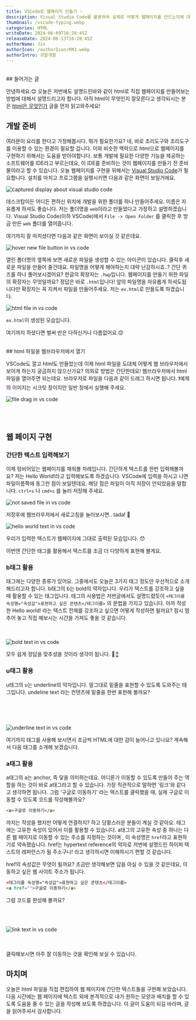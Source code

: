 ```yaml
---
title: VSCode로 웹페이지 만들기 ✨
description: Visual Studio Code를 활용하여 실제로 어떻게 웹페이지를 만드는지에 대해서 설명합니다.
thumbnail: /vscode-typing.webp
categories: HTML
writeDate: 2024-06-09T16:28:45Z
releaseDate: 2024-06-13T16:28:45Z
authorName: Jin
authorIcon: /authorIcon/KMJ.webp
authorIntro: 괴발개발
---
```

<br/>
## 들어가는 글

안녕하세요.😊 오늘은 저번에도 설명드린바와 같이 html로 직접 웹페이지를 만들어보는 방법에 대해서 설명드리고자 합니다.
아직 html이 무엇인지 잘모른다고 생각되시는 분은 [html은 무엇인가](https://www.devdive.co.kr/html/what-is-html) 글을 먼저 읽고와주세요!

## 개발 준비

여러분이 요리를 한다고 가정해봅시다. 뭐가 필요한가요? 네, 바로 조리도구와 조리도구를 이용할 수 있는 환경이 필요할 겁니다. 이와 비슷한 맥락으로 html으로 웹페이지를 구현하기 위해서는 도움을 받아야합니다.
보통 개발에 필요한 다양한 기능을 제공하는 소프트웨어를 IDE라고 부르는데요, 이 IDE를 준비하는 것이 웹페이지를 만들기 전 준비물이라고 할 수 있습니다.
오늘 웹페이지를 구현을 위해서는 [Visual Studio Code](https://code.visualstudio.com/)가 필요합니다.
설치를 마치고 프로그램을 실행시키면 다음과 같은 화면이 보일거에요.

<img src="/vscode-init.webp" alt="captured display about visual studio code" width={500} height={300} />

데스크탑이든 어디든 편하신 위치에 개발을 위한 폴더를 하나 만들어주세요. 이름은 자유롭게 하셔도 좋습니다. 저는 폴더명을 `web`이라고 만들었다고 가정하고 설명하겠습니다.
Visual Studio Code(이하 VSCode)에서 `File -> Open Folder` 를 클릭한 후 방금 만든 `web` 폴더를 열어줍니다.

여기까지 잘 마치셨다면 다음과 같은 화면이 보이실 것 같은데요.

<img src="/vscode-new-file.webp" alt="hover new file button in vs code" width={500} height={300} />

열린 폴더명의 옆쪽에 보면 새로운 파일을 생성할 수 있는 아이콘이 있습니다. 클릭후 새로운 파일을 만들어 줄건데요.
파일명을 어떻게 해야하는지 대략 난감하시죠..? 간단 퀴즈를 하나 풀어보시겠어요? 한글의 확장자는 `.hwp`입니다. 웹페이지를 만들기 위한 파일의 확장자는 무엇일까요?
정답은 바로 `.html`입니다! 앞의 파일명을 자유롭게 하셔도됩니다만 확장자는 꼭 지켜서 파일을 만들어주세요. 저는 `ex.html`로 만들도록 하겠습니다.

<img src="/vscode-new-html.webp" alt="html file in vs code" width={500} height={300} />

`ex.html`이 생성된 모습입니다.

여기까지 하셨다면 벌써 반은 다하신거나 다름없어요.😊

<br/>
## html 파일을 웹브라우저에서 열기

VSCode도 깔고 html도 만들었는데 이제 html 파일을 도대체 어떻게 웹 브라우저에서 보이게 하는지 궁금하지 않으신가요?
의외로 방법은 간단한데요! 웹브라우저에서 html 파일을 열어주면 되는데요. 브라우저로 파일을 다음과 같이 드래그 하시면 됩니다.
❗️예제의 이미지는 시크릿 창이지만 일반 창에서 실행해 주세요.

<img src="/vscode-drag.webp" alt="file drag in vs code" width={500} height={300} />

<br/><br/>
## 웹 페이지 구현

### 간단한 텍스트 입력해보기
이제 텅비어있는 웹페이지를 채워볼 차례입니다. 간단하게 텍스트를 한번 입력해볼까요? 저는 Hello World!라고 입력해보도록 하겠습니다.
VSCode에 입력을 하시고 나면 파일이름쪽에 동그란 점이 보일텐데요. 해당 점은 파일이 아직 저장이 안되었음을 말합니다. `ctrl+s` 나 `cmd+s` 를 눌러 저장해 주세요.

<img src="/vscode-not-saved.webp" alt="not saved file in vs code" width={500} height={300} />

저장후에 웹브라우저에서 새로고침을 눌러보시면.. tada! 🎉

<img src="/vscode-hello-world.webp" alt="hello world text in vs code" width={500} height={300} />


우리가 입력한 텍스트가 웹페이지에 그대로 출력된 모습입니다. 😯

이번엔 간단한 태그를 활용해서 텍스트를 조금 더 다양하게 표현해 볼게요.

### b태그 활용

태그에는 다양한 종류가 있어요. 그중에서도 오늘은 3가지 태그 정도만 우선적으로 소개해드리고자 합니다.
b태그의 b는 bold의 약자입니다. 우리가 텍스트를 강조하고 싶을 때 활용할 수 있는 태그입니다.
태그의 사용법은 저번글에서도 설명드렸듯이 `<태그이름 속성명="속성값">표현하고 싶은 콘텐츠</태그이름>` 의 문법을 가지고 있습니다.
아까 작성한 Hello world! 라는 텍스트 전체를 강조하고 싶으면 어떻게 작성하면 될까요?
잠시 멈추어 놓고 직접 해보시는 시간을 가져도 좋을 것 같습니다.
<br/><br/><br/>

<img src="/vscode-bold-text.webp" alt="bold text in vs code" width={500} height={300} />

모두 쉽게 정답을 맞추셨을 것이라 생각이 됩니다. 🙂‍↕️


### u태그 활용

u태그의 u는 underline의 약자입니다. 말그대로 밑줄을 표현할 수 있도록 도와주는 태그입니다. undeline text 라는 컨텐츠에 밑줄을 한번 표현해 볼까요?

<br/><br/><br/>

<img src="/vscode-underline-text.webp" alt="underline text in vs code" width={500} height={300} />

여기까지 태그를 사용해 보시면서 조금씩 HTML에 대한 감이 늘어나고 있나요? 계속해서 다음 태그를 소개해 보겠습니다.

### a태그 활용

a태그의 a는 anchor, 즉 닻을 의미하는데요. 어디론가 이동할 수 있도록 만들어 주는 역할을 하는 것이 바로 a태그라고 할 수 있습니다. 가장 직관적으로 말하면 '링크'와 같다고 생각하면 됩니다.
그럼 '구글로 이동하기' 라는 텍스트를 클릭했을 때, 실제 구글로 이동할 수 있도록 코드를 작성해볼까요?

```html
<a>구글로 이동하기</a>
```

까지는 작성을 했지만 어떻게 연결하지? 하고 당황스러운 분들이 계실 것 같아요. 태그에는 고유한 속성이 있어서 이를 활용할 수 있습니다.
a태그의 고유한 속성 중 하나는 다른 웹 페이지로 이동할 수 있는 주소를 지정하는 것이며 , 이 속성명은 `href`라고 표현하기로 약속했습니다.
href는 hypertext reference의 약자로 저번에 설명드린 하이퍼 텍스트의 레퍼런스가 될 주소구나! 라고 생각하시면 이해하시기 편할 것 같습니다.

href의 속성값은 무엇이 될까요? 조금만 생각해보면 답을 아실 수 있을 것 같은데요, 이동하고 싶은 웹 사이트 주소가 됩니다.

```html
<태그이름 속성명="속성값">표현하고 싶은 콘텐츠</태그이름>
<a href="">구글로 이동하기</a>
```

그럼 코드를 완성해 볼까요?

<br/><br/>

<img src="/vscode-link-to-google.webp" alt="link text in vs code" width={500} height={300} />

<br/><br/>
클릭해보시면 아주 잘 이동하는 것을 확인해 보실 수 있습니다.


## 마치며
오늘은 html 파일을 직접 편집하여 웹 페이지에 간단한 텍스트들을 구현해 보았습니다. 다음 시간에는 웹 페이지에 텍스트 외에 본격적으로 내가 원하는 모양과 배치를 할 수 있도록 도움을 줄 수 있는 글을 작성해 보도록 하겠습니다. 이 글이 도움이 되길 바라며, 글을 읽어주셔서 감사합니다.
<br/><br/>